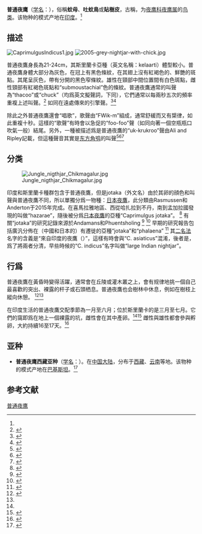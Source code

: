{{Speciesbox
| status = LC
| status_system = IUCN3.1
| status_ref =<ref>{{cite web|url=http://www.iucnredlist.org/details/22725702/0|title=Caprimulgus jotaka|publisher=International Union for Conservation of Nature and Natural Resources|access-date=2015-01-01|archive-date=2018-10-03|archive-url=https://web.archive.org/web/20181003203933/http://www.iucnredlist.org/details/22725702/0|dead-url=no}}</ref> | image = 2005-grey-nightjar-with-chick.jpg
| taxon = Caprimulgus indicus
| authority = ([[Latham|Latham]], 1790)<ref name='id2249'>{{cite web| url =http://www.bioinfo.cn/db05/BjdwSpecies.php?action=view&id=2249| title =普通夜鹰| work =《中国动物物种编目数据库》| publisher =中国科学院微生物研究所| author =中国科学院动物研究所| accessdate =2009-04-04| deadurl =yes| archiveurl =https://web.archive.org/web/20160305073408/http://www.bioinfo.cn/db05/BjdwSpecies.php?action=view&id=2249| archivedate =2016-03-05}}</ref>
}}

'''普通夜鹰'''（[[学名|学名]]：{{lang|la|''Caprimulgus indicus''}}），俗稱'''蚊母'''、'''吐蚊鳥'''或'''貼樹皮'''，古稱'''{{ruby-py|鷏|-{zh-cn:tián;zh-tw:ㄊㄧㄢˊ}-}}'''，为[[夜鹰科|夜鹰科]][[夜鹰属|夜鹰属]]的[[鸟类|鸟类]]。该物种的模式产地在[[印度|印度]]。<ref name='id2249'/>

==描述==
[[File:CaprimulgusIndicus1.jpg|thumb]]
[[File:2005-grey-nightjar-with-chick.jpg|thumb]]

普通夜鷹身長為21-24cm，其斯里蘭卡亞種（英文名稱：kelaarti）體型較小。普通夜鷹身體大部分為灰色，在冠上有黑色條紋，在其翅上沒有紅褐色的、鮮艷的斑點。其尾呈灰色，帶有分開的黑色窄條紋。雄性在頸部中間位置間有白色斑點，雌性頸部有紅褐色斑點和“submoustachial”色的條紋。普通夜鷹通常的叫聲為“thacoo”或“chuck”（均爲英文擬聲詞，下同），它們通常以每兩秒五次的頻率重複上述叫聲。<ref>{{cite book|author=Whistler, Hugh|year=1949|edition=4th| title=Popular handbook of Indian birds|url=https://archive.org/stream/popularhandbooko033226mbp#page/n367/mode/2up|page=317| publisher=Gurney and Jackson|place=London}}</ref>
如同在遠處傳來的引擎聲。<ref name=navarro>{{cite journal|author= Navarro, A |year=1976| title= Some observations on the breeding habits of the Indian Jungle Nightjar ''Caprimulgus indicus indicus'' in Khandala|journal=[[Newsletter_for_Birdwatchers|Newsletter for Birdwatchers]] | volume=16|issue=3|pages=3–4|url=https://archive.org/stream/NLBW16#page/n32/mode/1up}}</ref><ref name="#1">{{cite journal| author=Phillips, WWA| year=1949| title=Nightjars| journal=J. Bombay Nat. Hist. Soc.| volume=48| issue=2| pages=359–361| url=https://biodiversitylibrary.org/page/48731847| access-date=2018-09-03| archive-date=2020-02-02| archive-url=https://web.archive.org/web/20200202052217/https://www.biodiversitylibrary.org/page/48731847| dead-url=no}}</ref>

除此之外普通夜鷹還會“唱歌”，歌聲由“FWik-m”組成，通常舒緩而又有槼律，如此重複十秒。這樣的“歌聲”有時會以急促的“foo-foo”聲（如同向著一個空瓶瓶口吹氣一般）結尾。另外，一種被描述爲是普通夜鷹的“uk-krukroo”聲由Ali and Ripley記載，但這種聲音其實是[[东方角鸮|东方角鸮]]的叫聲<ref name=pcr>{{cite journal|author1=Rasmussen, PC  |author2=JC Anderton |year= 2005| title= Birds of South Asia: The Ripley Guide. Volume 2|publisher= Smithsonian Institution & Lynx Edicions|page=251}}</ref><ref>{{cite book|author=Blanford, WT|year=1895|title=Fauna of British India. Birds. Volume 3|url=https://archive.org/stream/faunaofbritishin03oate#page/190/mode/2up|pages=190–191| publisher=Taylor and Francis|place=London}}</ref><ref>{{cite book|url=https://archive.org/stream/BakerFbiBirds4/BakerFBI4#page/n396/mode/1up|pages=366–379|title=Fauna of British India. Birds. Volume 4|edition=2nd|author=Baker, ECS| year=1927|publisher= Taylor and Francis| place= London}}</ref>

==分类==
[[File:Jungle_nigthjar_Chikmagalur.jpg|thumb]]

印度和斯里蘭卡種群包含于普通夜鷹，但是jotaka（外文名）由於其卵的顔色和叫聲與普通夜鷹不同，所以單獨分爲一物種：[[日本夜鷹|日本夜鷹]]，此分類由Rasmussen和Anderton于2015年完成。在喜馬拉雅地區、西從哈扎拉到不丹，南到孟加拉國發現的叫做“hazarae”，隨後被分爲[[日本夜鷹|日本夜鷹]]的亞種“Caprimulgus jotaka”。
<ref name=pcr>{{cite journal|author1=Rasmussen, PC  |author2=JC Anderton |year= 2005| title= Birds of South Asia: The Ripley Guide. Volume 2|publisher= Smithsonian Institution & Lynx Edicions|page=251}}</ref> 
有關“jotaka”的研究記錄來源於Andamans和Phuentsholing <ref>{{cite journal|author=Abdulali, Humayun|year=1970|title=An addition to the list of Indian birds - the migratory Jungle Nightjar, ''Caprimulgus indicus jotaka'' Temm. & Schl.|journal=J. Bombay Nat. Hist. Soc.|volume=67|issue=2|pages=331–332|url=https://biodiversitylibrary.org/page/47819905|access-date=2018-09-03|archive-date=2020-02-02|archive-url=https://web.archive.org/web/20200202052211/https://www.biodiversitylibrary.org/page/47819905|dead-url=no}}</ref> <ref>{{cite journal|author1=Abdulali, Humayun|author2=Hussain,SA|year=1971|title=A second record of the migratory Jungle Nightjar (''Caprimulgus indicus jotaka'' Temm. & Schl.) in Indian limits|journal=J. Bombay Nat. Hist. Soc.|volume=68|issue=2|pages=451–452|url=https://biodiversitylibrary.org/page/48430639|access-date=2018-09-03|archive-date=2020-02-02|archive-url=https://web.archive.org/web/20200202052213/https://www.biodiversitylibrary.org/page/48430639|dead-url=no}}</ref>
早期的研究報告包括廣汎分佈在（中國和日本的）有遷徙的亞種“jotaka”和“phalaena”
<ref>{{cite book|title=Check-list of birds of the world. Volume 4|author=Peters, JL|year=1940|publisher=Harvard University Press|place=Cambridge, Massachusetts|pages=203–204|url=https://www.biodiversitylibrary.org/page/14476674|access-date=2018-09-03|archive-date=2020-02-02|archive-url=https://web.archive.org/web/20200202052151/https://www.biodiversitylibrary.org/page/14476674|dead-url=no}}</ref> 
其[[二名法|二名法]]名字的含義是“來自印度的夜鷹（{{Lang-en|nightjar from India}}）”，這樣有時會與“C. asiaticus”混淆，後者是{{Tsl|en|Indian_nightjar|Indian nightjar}}，爲了將兩者分清，早些時候的“C. indicus”名字叫做“large Indian nightjar”。

==行爲==
普通夜鷹在黃昏時變得活躍，通常會在丘陵或灌木叢之上，會有规律地挑一個自己最喜歡的突出、裸露的杆子或石頭栖息。普通夜鷹也会樹林中休息，例如在樹枝上縱向休憩。
<ref name=navarro>{{cite journal|author= Navarro, A |year=1976| title= Some observations on the breeding habits of the Indian Jungle Nightjar ''Caprimulgus indicus indicus'' in Khandala|journal=[[Newsletter_for_Birdwatchers|Newsletter for Birdwatchers]] | volume=16|issue=3|pages=3–4|url=https://archive.org/stream/NLBW16#page/n32/mode/1up}}</ref><ref name="#1"/> 

在印度生活的普通夜鷹交配季節為一月至六月；位於斯里蘭卡的是三月至七月。它們的窩即爲在地上一個裸露的坑，雌性會在其中產卵。<ref name=pcr/><ref>{{cite book|author=Hume, AO|year=1890|title=The nests and eggs of Indian Birds. Volume 3|edition=2nd|pages=40–43|url=https://www.biodiversitylibrary.org/page/16925535|publisher=R. H. Porter|place=London|access-date=2018-09-04|archive-date=2020-02-02|archive-url=https://web.archive.org/web/20200202052147/https://www.biodiversitylibrary.org/page/16925535|dead-url=no}}</ref> 
雌性與雄性都會參與孵卵，大約持續16至17天。<ref name=hbk>{{cite book|author1=Ali, S  |author2=S D Ripley| title=Handbook of the Birds of India and Pakistan. Volume 4|edition=2nd|year=1983|publisher=Oxford University Press|place= New Delhi|pages=8–12}}</ref>

==亚种==
*'''普通夜鹰西藏亚种'''（[[学名|学名]]：{{lang|la|''Caprimulgus indicus hazarae''}}）。在[[中国大陆|中国大陆]]，分布于[[西藏|西藏]]、[[云南|云南]]等地。该物种的模式产地在[[巴基斯坦|巴基斯坦]]。<ref name='id2250'>{{cite web| url =http://www.bioinfo.cn/db05/BjdwSpecies.php?action=view&id=2250| title =普通夜鹰西藏亚种| work =《中国动物物种编目数据库》| publisher =中国科学院微生物研究所| author =中国科学院动物研究所| accessdate =2009-04-04| deadurl =yes| archiveurl =https://web.archive.org/web/20160305032652/http://www.bioinfo.cn/db05/BjdwSpecies.php?action=view&id=2250| archivedate =2016-03-05}}</ref>

== 参考文献 ==
{{reflist}}

{{taxonbar}}
[[Category:夜鹰属|普通夜鹰]]